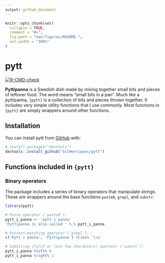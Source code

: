 ```yaml
---
output: github_document
---
```


<!-- README.md is generated from README.Rmd. Please edit that file -->

```r
knitr::opts_chunk$set(
  collapse = TRUE,
  comment = "#>",
  fig.path = "man/figures/README-",
  out.width = "100%"
)
```

# pytt

<!-- badges: start -->
[![R-CMD-check](https://github.com/GilHenriques/pytt/actions/workflows/R-CMD-check.yaml/badge.svg)](https://github.com/GilHenriques/pytt/actions/workflows/R-CMD-check.yaml)
<!-- badges: end -->

**Pyttipanna** is a Swedish dish made by mixing together small bits and pieces 
of leftover food. The word means "small bits in a pan". Much like a pyttipanna,
`{pytt}` is a collection of bits and pieces thrown together. It includes very
simple utility functions that I use commonly. Most functions in `{pytt}` are
simply wrappers around other functions. 

## Installation

You can install pytt from [GitHub](https://github.com/) with:

``` r
# install.packages("devtools")
devtools::install_github("GilHenriques/pytt")
```

## Functions included in `{pytt}`

### Binary operators

The package includes a series of binary operators that manipulate strings. 
These are wrappers around the base functions `paste0`, `grepl`, and `substr`:

```r
library(pytt)

# Paste operator (`paste0`):
pytt_i_panna <- 'pytt i panna'
'Pyttipanna is also called ' %_% pytt_i_panna

# Pattern-matching operator (`grepl`):
c('Pytt i panna', 'Pyttipanna') %like% '\\s'

# Substring (first or last few characters) operator (`substr`):
pytt_i_panna %left% 6
pytt_i_panna %right% 2
```
